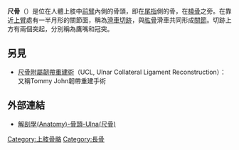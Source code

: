 {{Infobox bone
| Name          = 尺骨
| Latin         = Ulna
| Image         = Ulna - anterior view.png
| Caption       = 尺骨的位置（紅色部分）
| Image2        = Carpus.png
| Caption2      = 圖為左右手正面觀，兩手手掌朝上，尺骨為#2。
| Articulations =
<!--
| GraySubject   = 52
| GrayPage      = 214
| MeshName      = Ulna
| MeshNumber    = A02.835.232.087.090.850
| DorlandsPre   = u_01
| DorlandsSuf   = 12835497
| FMA           = 23466
-->
}}
'''尺骨'''（{{lang-la|Ulna}}）是位在人體上肢中[[前臂|前臂]]內側的骨頭，即在[[尾指|尾指]]側的骨，在[[橈骨|橈骨]]之旁。在靠近[[上臂|上臂]]處有一半月形的關節面，稱為[[滑車切跡|滑車切跡]]，與[[肱骨|肱骨]]滑車共同形成[[關節|關節]]。切跡上方有兩個突起，分別稱為鷹嘴和冠突。

==另見==
*[[尺骨附屬韌帶重建術|尺骨附屬韌帶重建術]]（UCL, Ulnar Collateral Ligament Reconstruction）：又稱Tommy John韌帶重建手術

==外部連結==
*[http://smallcollation.blogspot.com/2013/01/anatomy-ulna.html 解剖學(Anatomy)-骨頭-Ulna(尺骨)] {{Wayback|url=http://smallcollation.blogspot.com/2013/01/anatomy-ulna.html |date=20160305061041 }}

{{人體系統與器官|state=collapsed}}
{{HumanBones}}
{{Bones of upper limb}}

{{Anatomy-stub}}

[[Category:上肢骨骼|Category:上肢骨骼]]
[[Category:長骨|Category:長骨]]